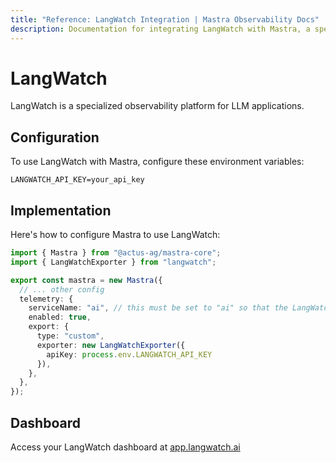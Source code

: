 ```yaml
---
title: "Reference: LangWatch Integration | Mastra Observability Docs"
description: Documentation for integrating LangWatch with Mastra, a specialized observability platform for LLM applications.
---
```


# LangWatch

LangWatch is a specialized observability platform for LLM applications.

## Configuration

To use LangWatch with Mastra, configure these environment variables:

```env
LANGWATCH_API_KEY=your_api_key
```

## Implementation

Here's how to configure Mastra to use LangWatch:

```typescript
import { Mastra } from "@actus-ag/mastra-core";
import { LangWatchExporter } from "langwatch";

export const mastra = new Mastra({
  // ... other config
  telemetry: {
    serviceName: "ai", // this must be set to "ai" so that the LangWatchExporter thinks it's an AI SDK trace
    enabled: true,
    export: {
      type: "custom",
      exporter: new LangWatchExporter({
        apiKey: process.env.LANGWATCH_API_KEY
      }),
    },
  },
});
```

## Dashboard

Access your LangWatch dashboard at [app.langwatch.ai](https://app.langwatch.ai)
